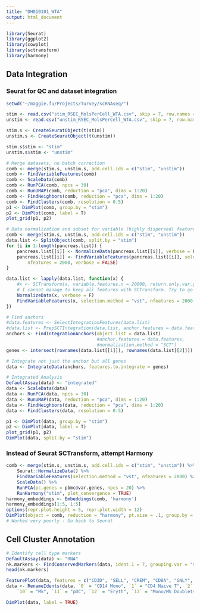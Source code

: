 ```yaml
---
title: "DH010101_WTA"
output: html_document
---
```


```r
library(Seurat)
library(ggplot2)
library(cowplot)
library(sctransform)
library(harmony)
```

## Data Integration

### Seurat for QC and dataset integration

```r
setwd("~/maggie.fu/Projects/Turvey/scRNAseq/")

stim <- read.csv("stim_RSEC_MolsPerCell_WTA.csv", skip = 7, row.names = 1)
unstim <- read.csv("unstim_RSEC_MolsPerCell_WTA.csv", skip = 7, row.names = 1)

stim.s <- CreateSeuratObject(t(stim))
unstim.s <- CreateSeuratObject(t(unstim))

stim.s$stim <- "stim"
unstim.s$stim <- "unstim"

# Merge datasets, no batch correction
comb <- merge(stim.s, unstim.s, add.cell.ids = c("stim", "unstim"))
comb <- FindVariableFeatures(comb)
comb <- ScaleData(comb)
comb <- RunPCA(comb, npcs = 30)
comb <- RunUMAP(comb, reduction = "pca", dims = 1:20)
comb <- FindNeighbors(comb, reduction = "pca", dims = 1:20)
comb <- FindClusters(comb, resolution = 0.5)
p1 <- DimPlot(comb, group.by = "stim")
p2 <- DimPlot(comb, label = T)
plot_grid(p1, p2)

# Data normalization and subset for variable (highly dispersed) features
comb <- merge(stim.s, unstim.s, add.cell.ids = c("stim", "unstim"))
data.list <- SplitObject(comb, split.by = "stim")
for (i in 1:length(pancreas.list)) {
    pancreas.list[[i]] <- NormalizeData(pancreas.list[[i]], verbose = FALSE)
    pancreas.list[[i]] <- FindVariableFeatures(pancreas.list[[i]], selection.method = "vst", 
        nfeatures = 2000, verbose = FALSE)
}

data.list <- lapply(data.list, function(x) {
    #x <- SCTransform(x, variable.features.n = 20000, return.only.var.genes = F, verbose = F) # Find variable features this time, for plotting purposes. For batch correction of the whole dataset, repeat from this step with lower variability threshold or full list of genesNormalizeData(pancreas.list[[i]], verbose = FALSE)
    # I cannot manage to keep all features with SCTransform. Try to go back to the standard pipeline
    NormalizeData(x, verbose = F)
    FindVariableFeatures(x, selection.method = "vst", nfeatures = 2000, verbose = F)
})

# Find anchors
#data.features <- SelectIntegrationFeatures(data.list)
#data.list <- PrepSCTIntegration(data.list, anchor.features = data.features)
anchors <- FindIntegrationAnchors(object.list = data.list)
                                  #anchor.features = data.features,
                                  #normalization.method = "SCT")
genes <- intersect(rownames(data.list[[1]]), rownames(data.list[[2]]))

# Integrate not just the anchor but all genes
data <- IntegrateData(anchors, features.to.integrate = genes)

# Integrated Analysis
DefaultAssay(data) <- "integrated"
data <- ScaleData(data)
data <- RunPCA(data, npcs = 30)
data <- RunUMAP(data, reduction = "pca", dims = 1:20)
data <- FindNeighbors(data, reduction = "pca", dims = 1:20)
data <- FindClusters(data, resolution = 0.5)

p1 <- DimPlot(data, group.by = "stim")
p2 <- DimPlot(data, label = T)
plot_grid(p1, p2)
DimPlot(data, split.by = "stim")
```

### Instead of Seurat SCTransform, attempt Harmony
```r
comb <- merge(stim.s, unstim.s, add.cell.ids = c("stim", "unstim")) %>%
    Seurat::NormalizeData() %>%
    FindVariableFeatures(selection.method = "vst", nfeatures = 2000) %>% 
    ScaleData() %>% 
    RunPCA(pc.genes = pbmc@var.genes, npcs = 20) %>% 
    RunHarmony("stim", plot_convergence = TRUE)
harmony_embeddings <- Embeddings(comb, 'harmony')
harmony_embeddings[1:5, 1:5]
options(repr.plot.height = 5, repr.plot.width = 12)
DimPlot(object = comb, reduction = "harmony", pt.size = .1, group.by = "stim")
# Worked very poorly - Go back to Seurat
```

## Cell Cluster Annotation

```r
# Identify cell type markers
DefaultAssay(data) <- "RNA"
nk.markers <- FindConservedMarkers(data, ident.1 = 7, grouping.var = "stim", verbose = FALSE)
head(nk.markers)

FeaturePlot(data, features = c("CD3D", "SELL", "CREM", "CD8A", "GNLY", "CD79A", "FCGR3A", "CCL2", "PPBP"), min.cutoff = "q9")
data <- RenameIdents(data, `0` = "CD14 Mono", `1` = "CD4 Naive T", `2` = "CD4 Memory T", `3` = "CD16 Mono", `4` = "B", `5` = "CD8 T", `6` = "T activated", `7` = "NK", `8` = "DC", `9` = "B Activated", 
    `10` = "Mk", `11` = "pDC", `12` = "Eryth", `13` = "Mono/Mk Doublets")

DimPlot(data, label = TRUE)
```

